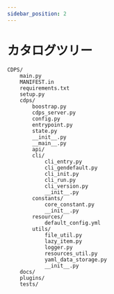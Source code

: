 ```yaml
---
sidebar_position: 2
---
```


# カタログツリー
```
CDPS/
    main.py
    MANIFEST.in
    requirements.txt
    setup.py
    cdps/
        boostrap.py
        cdps_server.py
        config.py
        entrypoint.py
        state.py
        __init__.py
        __main__.py
        api/
        cli/
            cli_entry.py
            cli_gendefault.py
            cli_init.py
            cli_run.py
            cli_version.py
            __init__.py
        constants/
            core_constant.py
            __init__.py
        resources/
            default_config.yml
        utils/
            file_util.py
            lazy_item.py
            logger.py
            resources_util.py
            yaml_data_storage.py
            __init__.py
    docs/
    plugins/
    tests/
```